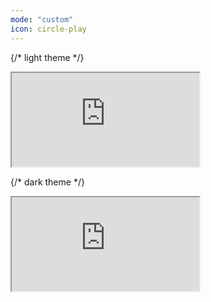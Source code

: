 ```yaml
---
mode: "custom"
icon: circle-play
---
```


{/* light theme */}

<iframe
  src="https://story-demo-mu.vercel.app/iframe?theme=light"
  title="Embedded content"
  className="w-full h-screen block dark:hidden"
></iframe>

{/* dark theme */}

<iframe
  src="https://story-demo-mu.vercel.app/iframe?theme=dark"
  title="Embedded content"
  className="w-full h-screen hidden dark:block"
></iframe>
